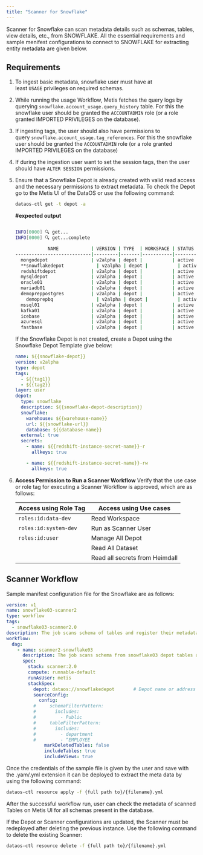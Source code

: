```yaml
---
title: "Scanner for Snowflake"
---
```

Scanner for Snowflake can scan metadata details such as schemas, tables, view details, etc., from SNOWFLAKE. All the essential requirements and sample menifest configurations to connect to SNOWFLAKE for extracting entity metadata are given below.

## **Requirements**

1. To ingest basic metadata, snowflake user must have at least `USAGE` privileges on required schemas.
2. While running the usage Workflow, Metis fetches the query logs by querying `snowflake.account_usage.query_history` table. For this the snowflake user should be granted the `ACCOUNTADMIN` role (or a role granted IMPORTED PRIVILEGES on the database).
3. If ingesting tags, the user should also have permissions to query `snowflake.account_usage.tag_references`. For this the snowflake user should be granted the `ACCOUNTADMIN` role (or a role granted IMPORTED PRIVILEGES on the database)
4. If during the ingestion user want to set the session tags, then the user should have `ALTER SESSION` permissions.
5. Ensure that a Snowflake Depot is already created with valid read access and the necessary permissions to extract metadata. To check the Depot go to the Metis UI of the DataOS or use the following command:
    
    ```bash
    dataos-ctl get -t depot -a
    ```

    **#expected output**

    ```bash

    INFO[0000] 🔍 get...                                     
    INFO[0000] 🔍 get...complete                             
    
                NAME            | VERSION | TYPE  | WORKSPACE | STATUS |   RUNTIME   |         OWNER          
    ----------------------------|---------|-------|-----------|--------|-------------|------------------------
      mongodepot                | v2alpha | depot |           | active |             | Jhon Doe
      **snowflakedepot            | v2alpha | depot |           | active |             | JOJO**
      redshiftdepot             | v2alpha | depot |           | active |             | Kira
      mysqldepot                | v2alpha | depot |           | active |             | Ryuk
      oracle01                  | v2alpha | depot |           | active |             | drdoom
      mariadb01                 | v2alpha | depot |           | active |             | tonystark
      demopreppostgres          | v2alpha | depot |           | active |             | slimshaddy
    	demoprepbq                | v2alpha | depot |           | active |             | pengvin
      mssql01                   | v2alpha | depot |           | active |             | hulk
      kafka01                   | v2alpha | depot |           | active |             | peeter
      icebase                   | v2alpha | depot |           | active |             | blackpink
      azuresql                  | v2alpha | depot |           | active |             | arnold
      fastbase                  | v2alpha | depot |           | active |             | ddevil
    ```
    
    If the Snowflake Depot is not created, create a Depot using the Snowflake Depot Template give below: 
    
    ```yaml
    name: ${{snowflake-depot}}
    version: v2alpha
    type: depot
    tags:
      - ${{tag1}}
      - ${{tag2}}
    layer: user
    depot:
      type: snowflake
      description: ${{snowflake-depot-description}}
      snowflake:
        warehouse: ${{warehouse-name}}
        url: ${{snowflake-url}}
        database: ${{database-name}}
      external: true
      secrets:
        - name: ${{redshift-instance-secret-name}}-r
          allkeys: true
    
        - name: ${{redshift-instance-secret-name}}-rw
          allkeys: true
    ```
    
6. **Access Permission to Run a Scanner Workflow**
    Verify that the use case or role tag for executing a Scanner Workflow is approved, which are as follows:
    
    | **Access using Role Tag** | **Access using Use cases** |
    | --- | --- |
    | `roles:id:data-dev`  | Read Workspace  |
    | `roles:id:system-dev`  | Run as Scanner User  |
    | `roles:id:user`  | Manage All Depot  |
    |   | Read All Dataset  |
    |   | Read all secrets from Heimdall  |


## Scanner Workflow

Sample manifest configuration file for the Snowflake are as follows: 

```yaml
version: v1                                            
name: snowflake03-scanner2                              
type: workflow
tags:
  - snowflake03-scanner2.0
description: The job scans schema of tables and register their metadata
workflow:
  dag:
    - name: scanner2-snowflake03                        
      description: The job scans schema from snowflake03 depot tables and register their metadata on metis2
      spec:
        stack: scanner:2.0                              
        compute: runnable-default 
        runAsUser: metis                      
        stackSpec:
          depot: dataos://snowflakedepot       # Depot name or address UDL
          sourceConfig:
            config:
          #     schemaFilterPattern:
          #       includes:
          #         - Public
          #     tableFilterPattern: 
          #       includes:
          #         - department
          #         - ^EMPLOYEE
              markDeletedTables: false
              includeTables: true
              includeViews: true
```

Once the credentials of the sample file is given by the user and save with the .yam/.yml extension it can be deployed to extract the meta data by using the following command:

```bash
dataos-ctl resource apply -f {full path to}/{filename}.yml
```


After the successful workflow run, user can check the metadata of scanned Tables on Metis UI for all schemas present in the database.

<Note>
  If the Depot or Scanner configurations are updated, the Scanner must be redeployed after deleting the previous instance. Use the following command to delete the existing Scanner:

  ```bash
  dataos-ctl resource delete -f {full path to}/{filename}.yml
  ```
</Note>